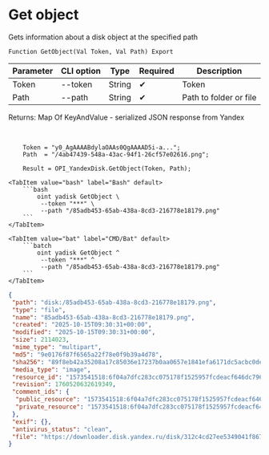﻿---
sidebar_position: 3
description: Get object and other functions to work with Yandex Disk in the Open Integration Package, a free open-source integration library for 1C:Enterprise 8, OneScript and CLI
keywords: [1C, 1С, 1С:Enterprise, 1С:Enterprise 8.3, API, Integration, Services, Exchange, OneScript, CLI, Yandex Disk]
---


# Get object
 Gets information about a disk object at the specified path



`Function GetObject(Val Token, Val Path) Export`

  | Parameter | CLI option | Type | Required | Description |
  |-|-|-|-|-|
  | Token | --token | String | &#x2714; | Token |
  | Path | --path | String | &#x2714; | Path to folder or file |

  
  Returns:  Map Of KeyAndValue - serialized JSON response from Yandex

<br/>



```bsl title="1C:Enterprise/OneScript code example"
    Token = "y0_AgAAAABdylaOAAs0QgAAAAD5i-a...";
    Path  = "/4ab47439-548a-43ac-94f1-26cf57e02616.png";

    Result = OPI_YandexDisk.GetObject(Token, Path);
```
 

 <Tabs>
  
    <TabItem value="bash" label="Bash" default>
        ```bash
            oint yadisk GetObject \
             --token "***" \
             --path "/85adb453-65ab-438a-8cd3-216778e18179.png"
        ```
    </TabItem>
  
    <TabItem value="bat" label="CMD/Bat" default>
        ```batch
            oint yadisk GetObject ^
             --token "***" ^
             --path "/85adb453-65ab-438a-8cd3-216778e18179.png"
        ```
    </TabItem>
</Tabs>


```json title="Result"
{
 "path": "disk:/85adb453-65ab-438a-8cd3-216778e18179.png",
 "type": "file",
 "name": "85adb453-65ab-438a-8cd3-216778e18179.png",
 "created": "2025-10-15T09:30:31+00:00",
 "modified": "2025-10-15T09:30:31+00:00",
 "size": 2114023,
 "mime_type": "multipart",
 "md5": "9e0176f87f6565a22f78e0f9b39a4d78",
 "sha256": "89f8eb42a35208a17c85036e17237b0aa0657e1841efa6171dc5acbc0dea9e18",
 "media_type": "image",
 "resource_id": "1573541518:6f04a7dfc283cc075178f1525957fcdeacf646dc796606d598dcf018a40cc0d4",
 "revision": 1760520632619349,
 "comment_ids": {
  "public_resource": "1573541518:6f04a7dfc283cc075178f1525957fcdeacf646dc796606d598dcf018a40cc0d4",
  "private_resource": "1573541518:6f04a7dfc283cc075178f1525957fcdeacf646dc796606d598dcf018a40cc0d4"
 },
 "exif": {},
 "antivirus_status": "clean",
 "file": "https://downloader.disk.yandex.ru/disk/312c4cd27ee5349041f8679f07874044cdf633d0f18cd77e3ac058ff4b345ea7/68efa1fa/Kdpe3dFisZLPovVA4r-aBmpkby3AOQiLsayEHYapOMw2ylFGSbZZrsWtGPTvHxG_-QDrqSGFBOOsS3b3gKT1zA%3D%3D?uid=1573541518&filename=85adb453-65ab-438a-8cd3-216778e18179.png&disposition=attachment&hash=&limit=0&content_type=multipart&owner_uid=1573541518&fsize=2114023&hid=03d7263840468e281bd0b238a26e7d0d&media_type=image&tknv=v3&etag=9e0176f87f6565a22f78e0f9b39a4d78"
}
```
